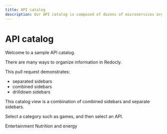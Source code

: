```yaml
---
title: API catalog
description: Our API catalog is composed of dozens of microservices organized into categories.
---
```



# API catalog

Welcome to a sample API catalog.

There are many ways to organize information in Redocly.

This pull request demonstrates:
- separated sidebars
- combined sidebars
- drilldown sidebars

This catalog view is a combination of combined sidebars and separate sidebars.

Select a category such as games, and then select an API.

<div>
  <Flex justifyContent="space-between" flexWrap="wrap">
    <WideTile to="./games.mdx" header="Games">
      Entertainment
    </WideTile>
    <WideTile to="./meals.mdx" header="Meals">
      Nutrition and energy
    </WideTile>
  </Flex>
</div>
